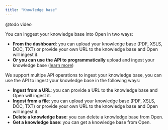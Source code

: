 ```yaml
---
title: "Knowledge base"
---
```



@todo video

You can inggest your knowledge base into Open in two ways:

- **From the dashboard**: you can upload your knowledge base (PDF, XSLS, DOC, TXT) or provide your own URL to the knowledge base and Open will ingest it.
- **Or you can use the API to programmatically** upload and ingest your knowledge base ([learn more](/api-reference/endpoint/ingest-knowldge-from-file))


We support multipe API operations to ingest your knowledge base, you can use the API to ingest your knowledge base in the following ways:

- **Ingest from a URL**: you can provide a URL to the knowledge base and Open will ingest it.
- **Ingest from a file**: you can upload your knowledge base (PDF, XSLS, DOC, TXT) or provide your own URL to the knowledge base and Open will ingest it.
- **Delete a knowledge base**: you can delete a knowledge base from Open.
- **Get a knowledge base**: you can get a knowledge base from Open.




